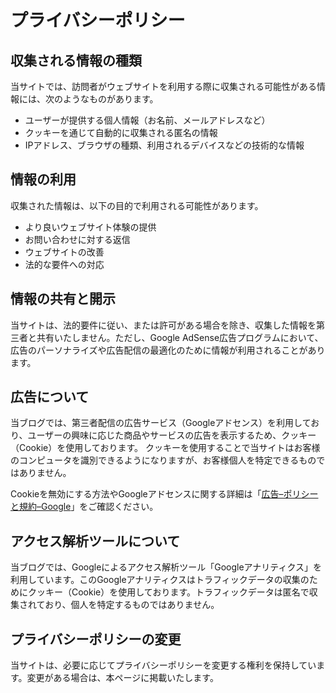 # プライバシーポリシー

## 収集される情報の種類

当サイトでは、訪問者がウェブサイトを利用する際に収集される可能性がある情報には、次のようなものがあります。

- ユーザーが提供する個人情報（お名前、メールアドレスなど）
- クッキーを通じて自動的に収集される匿名の情報
- IPアドレス、ブラウザの種類、利用されるデバイスなどの技術的な情報

## 情報の利用

収集された情報は、以下の目的で利用される可能性があります。

- より良いウェブサイト体験の提供
- お問い合わせに対する返信
- ウェブサイトの改善
- 法的な要件への対応

## 情報の共有と開示

当サイトは、法的要件に従い、または許可がある場合を除き、収集した情報を第三者と共有いたしません。ただし、Google AdSense広告プログラムにおいて、広告のパーソナライズや広告配信の最適化のために情報が利用されることがあります。

## 広告について

当ブログでは、第三者配信の広告サービス（Googleアドセンス）を利用しており、ユーザーの興味に応じた商品やサービスの広告を表示するため、クッキー（Cookie）を使用しております。
クッキーを使用することで当サイトはお客様のコンピュータを識別できるようになりますが、お客様個人を特定できるものではありません。

Cookieを無効にする方法やGoogleアドセンスに関する詳細は「[広告–ポリシーと規約–Google](https://policies.google.com/technologies/ads?gl=jp)」をご確認ください。

## アクセス解析ツールについて

当ブログでは、Googleによるアクセス解析ツール「Googleアナリティクス」を利用しています。このGoogleアナリティクスはトラフィックデータの収集のためにクッキー（Cookie）を使用しております。トラフィックデータは匿名で収集されており、個人を特定するものではありません。

## プライバシーポリシーの変更

当サイトは、必要に応じてプライバシーポリシーを変更する権利を保持しています。変更がある場合は、本ページに掲載いたします。